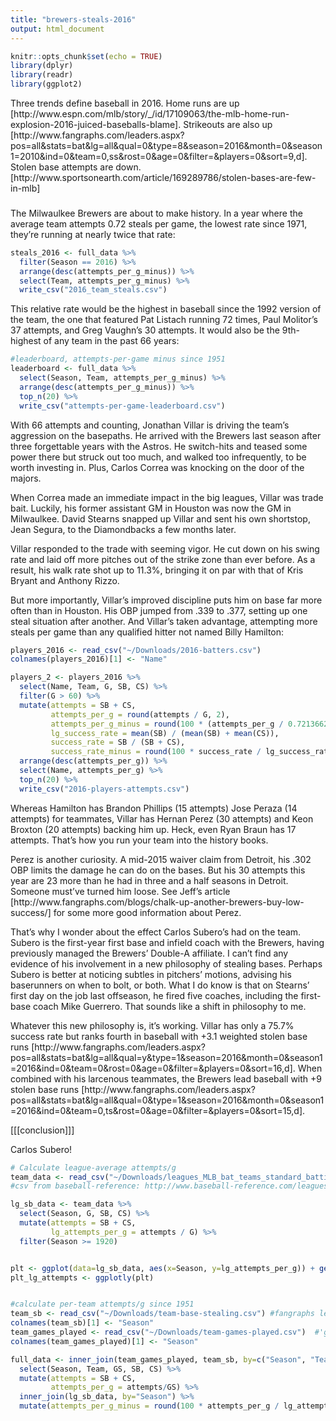```yaml
---
title: "brewers-steals-2016"
output: html_document
---
```


```r
knitr::opts_chunk$set(echo = TRUE)
library(dplyr)
library(readr)
library(ggplot2)

```






Three trends define baseball in 2016. Home runs are up [http://www.espn.com/mlb/story/_/id/17109063/the-mlb-home-run-explosion-2016-juiced-baseballs-blame]. Strikeouts are also up [http://www.fangraphs.com/leaders.aspx?pos=all&stats=bat&lg=all&qual=0&type=8&season=2016&month=0&season1=2010&ind=0&team=0,ss&rost=0&age=0&filter=&players=0&sort=9,d]. Stolen base attempts are down. [http://www.sportsonearth.com/article/169289786/stolen-bases-are-few-in-mlb] 




###

The Milwaulkee Brewers are about to make history. In a year where the average team attempts 0.72 steals per game, the lowest rate since 1971, they're running at nearly twice that rate:

```r
steals_2016 <- full_data %>%
  filter(Season == 2016) %>%
  arrange(desc(attempts_per_g_minus)) %>%
  select(Team, attempts_per_g_minus) %>%
  write_csv("2016_team_steals.csv")
```

This relative rate would be the highest in baseball since the 1992 version of the team, the one that featured Pat Listach running 72 times, Paul Molitor's 37 attempts, and Greg Vaughn's 30 attempts. It would also be the 9th-highest of any team in the past 66 years:

```r
#leaderboard, attempts-per-game minus since 1951
leaderboard <- full_data %>%
  select(Season, Team, attempts_per_g_minus) %>%
  arrange(desc(attempts_per_g_minus)) %>%
  top_n(20) %>%
  write_csv("attempts-per-game-leaderboard.csv")
```

With 66 attempts and counting, Jonathan Villar is driving the team's aggression on the basepaths. He arrived with the Brewers last season after three forgettable years with the Astros. He switch-hits and teased some power there but struck out too much, and walked too infrequently, to be worth investing in. Plus, Carlos Correa was knocking on the door of the majors.

When Correa made an immediate impact in the big leagues, Villar was trade bait. Luckily, his former assistant GM in Houston was now the GM in Milwaulkee. David Stearns snapped up Villar and sent his own shortstop, Jean Segura, to the Diamondbacks a few months later.

Villar responded to the trade with seeming vigor. He cut down on his swing rate and laid off more pitches out of the strike zone than ever before. As a result, his walk rate shot up to 11.3%, bringing it on par with that of Kris Bryant and Anthony Rizzo.

But more importantly, Villar's improved discipline puts him on base far more often than in Houston. His OBP jumped from .339 to .377, setting up one steal situation after another. And Villar's taken advantage, attempting more steals per game than any qualified hitter not named Billy Hamilton:

```r
players_2016 <- read_csv("~/Downloads/2016-batters.csv")
colnames(players_2016)[1] <- "Name"

players_2 <- players_2016 %>%
  select(Name, Team, G, SB, CS) %>%
  filter(G > 60) %>%
  mutate(attempts = SB + CS,
         attempts_per_g = round(attempts / G, 2),
         attempts_per_g_minus = round(100 * (attempts_per_g / 0.7213662), 0),
         lg_success_rate = mean(SB) / (mean(SB) + mean(CS)),
         success_rate = SB / (SB + CS),
         success_rate_minus = round(100 * success_rate / lg_success_rate, 0)) %>%
  arrange(desc(attempts_per_g)) %>%
  select(Name, attempts_per_g) %>%
  top_n(20) %>%
  write_csv("2016-players-attempts.csv")
```

Whereas Hamilton has Brandon Phillips (15 attempts) Jose Peraza (14 attempts) for teammates, Villar has Hernan Perez (30 attempts) and Keon Broxton (20 attempts) backing him up. Heck, even Ryan Braun has 17 attempts. That's how you run your team into the history books.

Perez is another curiosity. A mid-2015 waiver claim from Detroit, his .302 OBP limits the damage he can do on the bases. But his 30 attempts this year are 23 more than he had in three and a half seasons in Detroit. Someone must've turned him loose. See Jeff's article [http://www.fangraphs.com/blogs/chalk-up-another-brewers-buy-low-success/] for some more good information about Perez. 

That's why I wonder about the effect Carlos Subero's had on the team. Subero is the first-year first base and infield coach with the Brewers, having previously managed the Brewers' Double-A affiliate. I can't find any evidence of his involvement in a new philosophy of stealing bases. Perhaps Subero is better at noticing subtles in pitchers' motions, advising his baserunners on when to bolt, or both. What I do know is that on Stearns' first day on the job last offseason, he fired five coaches, including the first-base coach Mike Guerrero. That sounds like a shift in philosophy to me.

Whatever this new philosophy is, it's working. Villar has only a 75.7% success rate but ranks fourth in baseball with +3.1 weighted stolen base runs [http://www.fangraphs.com/leaders.aspx?pos=all&stats=bat&lg=all&qual=y&type=1&season=2016&month=0&season1=2016&ind=0&team=0&rost=0&age=0&filter=&players=0&sort=16,d]. When combined with his larcenous teammates, the Brewers lead baseball with +9 stolen base runs [http://www.fangraphs.com/leaders.aspx?pos=all&stats=bat&lg=all&qual=0&type=1&season=2016&month=0&season1=2016&ind=0&team=0,ts&rost=0&age=0&filter=&players=0&sort=15,d].

[[[conclusion]]]



Carlos Subero!


```r
# Calculate league-average attempts/g
team_data <- read_csv("~/Downloads/leagues_MLB_bat_teams_standard_batting_totals.csv") 
#csv from baseball-reference: http://www.baseball-reference.com/leagues/MLB/bat.shtml "League Y-b-Y Batting: Totals"

lg_sb_data <- team_data %>%
  select(Season, G, SB, CS) %>%
  mutate(attempts = SB + CS,
         lg_attempts_per_g = attempts / G) %>%
  filter(Season >= 1920)


plt <- ggplot(data=lg_sb_data, aes(x=Season, y=lg_attempts_per_g)) + geom_line() + geom_point() + ggtitle("Teams' Attempted Steals per Game, 1920-2016") + labs(y="Attempted Steals per Game")
plt_lg_attempts <- ggplotly(plt)


#calculate per-team attempts/g since 1951
team_sb <- read_csv("~/Downloads/team-base-stealing.csv") #fangraphs leaderboards
colnames(team_sb)[1] <- "Season"
team_games_played <- read_csv("~/Downloads/team-games-played.csv")  #'gs' column from Pitching leaderboards
colnames(team_games_played)[1] <- "Season"

full_data <- inner_join(team_games_played, team_sb, by=c("Season", "Team")) %>%
  select(Season, Team, GS, SB, CS) %>%
  mutate(attempts = SB + CS,
         attempts_per_g = attempts/GS) %>%
  inner_join(lg_sb_data, by="Season") %>%
  mutate(attempts_per_g_minus = round(100 * attempts_per_g / lg_attempts_per_g, 0))





```
